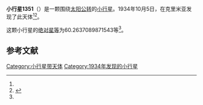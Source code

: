 {{Infobox planet
| bgcolour = #FFFFC0
| name = 1351 Uzbekistania
| symbol = 
| image = 
| caption = 
| discovery = yes
| discovery_ref = 
| discoverer = {{link-en|格里·尼明|Grigory Neujmin}}
| discovery_site = [[克里米亚|克里米亚]] 
| discovered = 1934年10月5日
| designations = yes
| mp_name = 
| named_after = 
| alt_names = 1934 TF/ 1925 CA / 1928 QJ / 1931 FK / A917 SL / A920 FA
| mp_category = [[主带小行星|主带小行星]]
| orbit_ref = <ref name="a">[http://ssd.jpl.nasa.gov/sbdb.cgi?sstr=1351 1351 Uzbekistania] {{Wayback|url=http://ssd.jpl.nasa.gov/sbdb.cgi?sstr=1351 |date=20201118020002 }}，小行星數據庫瀏覽器（JPL Small-Body Database Browser）－[[美国国家航空航天局|美国国家航空航天局]]喷气推进实验室</ref>
| epoch = 2456400.5 (2013年4月18日更新)
| aphelion = {{convert|3.40237297672547|AU|km|3|abbr=on|lk=out}}
| perihelion = {{convert|2.994288849901108|AU|km|3|abbr=on}}
| semimajor = {{convert|3.198330913313289|AU|km|3|abbr=on}}
| eccentricity = 0.06379642
| period = 2089.216853 [[日|日]]<br />5.72[[儒略年|儒略年]]
| avg_speed = 
| inclination = 9.665352252676863
| asc_node = 9.503078803952361
| mean_anomaly = 
| arg_peri = 60.2637089871543
| satellites = 
| physical_characteristics = yes
| dimensions = 
| mass = 
| density = 
| surface_grav = 
| escape_velocity = 
| sidereal_day = 
| axial_tilt = 
| pole_ecliptic_lat = 
| pole_ecliptic_lon = 
| albedo = 
| temperatures= 
| temp_name1 = 
| mean_temp_1 = 
| max_temp_1 = 
| temp_name2 = 
| max_temp_2 = 
| spectral_type = 
| abs_magnitude = 60.2637089871543
}}

'''小行星1351'''（{{lang-en|1351 Uzbekistania}}）是一颗围绕[[太阳|太阳]][[公转|公转]]的[[小行星|小行星]]。1934年10月5日，{{link-en|格里·尼明|Grigory Neujmin}}在克里米亚发现了此天体<ref name="a" /><ref>{{cite news|title=小行星列表|url=http://cfa-www.harvard.edu/iau/lists/NumberedMPs.txt|accessdate=2013-07-08|newspaper=哈佛大学|archive-date=2008-05-17|archive-url=https://web.archive.org/web/20080517010638/http://cfa-www.harvard.edu/iau/lists/NumberedMPs.txt|dead-url=no}}</ref>。

这颗小行星的[[绝对星等|绝对星等]]为60.2637089871543等<ref name="a" />。

==参考文献==
{{reflist}}
{{Minor Planet Number|[[小行星1350|小行星1350]]|[[小行星1352|小行星1352]]}}

{{小天体}}

[[Category:小行星带天体|Category:小行星带天体]]
[[Category:1934年发现的小行星|Category:1934年发现的小行星]]

{{asteroid-stub}}